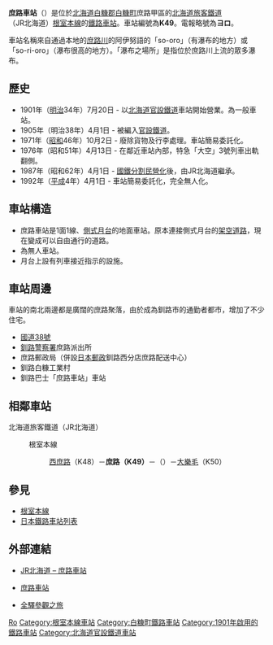 {{noteTA
|T=zh-tw:庶路車站;zh-hk:庶路站;
|1=zh-tw:庶路車站;zh-hk:庶路站;
|2=zh-tw:西庶路車站;zh-hk:西庶路站;
|3=zh-tw:大樂毛車站;zh-hk:大樂毛站;
}}
{{日本車站資訊
|公司色 = #2cb431
|文字色 = 
|站名 = 庶路車站
|圖片 = File:JR Nemuro-Main-Line Shoro Station building.jpg
|pxl = 240px
|圖片說明 = 车站大楼（2018年9月）
|日文原名 = 庶路
|平假名 = しょろ
|羅馬拼音 = Shoro
|副站名 = 
|前一站 = K48 [[西庶路車站|西庶路]]
|前一站距離 = 2.1
|後一站距離 = 10.4
|後一站 = [[大樂毛車站|大樂毛]] K50
|電報略號 = ヨロ
|車站編號 = {{車站編號c|#8cc63e|K49}}
|停站路線數 = 
|所屬公司 = [[File:JR_logo_(hokkaido).svg|23px]][[北海道旅客鐵道|北海道旅客鐵道]]（JR北海道）
|所屬路線 = {{color|#8cc63e|■}}[[根室本線|根室本線]]
|距離 = 288.6
|起點站 = [[瀧川車站|瀧川]]
|所在地 = [[北海道|北海道]][[白糠郡|白糠郡]][[白糠町|白糠町]]庶路甲區
|車站構造 = [[地面車站|地面車站]]
|月台配置 = 1面1線
|啟用年月日 = 1901年（[[明治|明治]]34年）7月20日
|廢站年月日 = 
|乘客人數 = 
|上下車人次 = 10
|統計年度 = 2014年
|轉車 = 
|備註 = [[無人車站|無人車站]]
|全寬備註 = 
}}

'''庶路車站'''（{{jpn|j=庶路駅|hg=しょろえき|rm=Shoro eki|f=y}}）是位於[[北海道|北海道]][[白糠郡|白糠郡]][[白糠町|白糠町]]庶路甲區的[[北海道旅客鐵道|北海道旅客鐵道]]（JR北海道）[[根室本線|根室本線]]的[[鐵路車站|鐵路車站]]。車站編號為'''K49'''。電報略號為'''ヨロ'''。

車站名稱來自通過本地的[[庶路川|庶路川]]的阿伊努語的「so-oro」（有瀑布的地方）或「so-ri-oro」（瀑布很高的地方）。「瀑布之場所」是指位於庶路川上流的眾多瀑布。

== 歷史 ==
* 1901年（[[明治|明治]]34年）7月20日 - 以[[北海道官設鐵道|北海道官設鐵道]]車站開始營業。為一般車站。
* 1905年（明治38年）4月1日 - 被編入[[日本國有鐵道|官設鐵道]]。
* 1971年（[[昭和|昭和]]46年）10月2日 - 廢除貨物及行李處理。車站簡易委託化。
* 1976年（昭和51年）4月13日 - 在鄰近車站內部，特急「大空」3號列車出軌翻側。
* 1987年（昭和62年）4月1日 - [[國鐵分割民營化|國鐵分割民營化]]後，由JR北海道繼承。
* 1992年（[[平成|平成]]4年）4月1日 - 車站簡易委託化，完全無人化。

== 車站構造 ==
* 庶路車站是1面1線、[[側式月台|側式月台]]的地面車站。原本連接側式月台的[[架空道路|架空道路]]，現在變成可以自由通行的道路。
* 為無人車站。
* 月台上設有列車接近指示的設施。

== 車站周邊 ==
車站的南北兩邊都是廣闊的庶路聚落，由於成為釧路市的通勤者都市，增加了不少住宅。
* [[國道38號|國道38號]]
* [[釧路警察署|釧路警察署]]庶路派出所
* 庶路郵政局（併設[[日本郵政|日本郵政]]釧路西分店庶路配送中心）
* 釧路白糠工業村
* 釧路巴士「庶路車站」車站

== 相鄰車站 ==
; 北海道旅客鐵道（JR北海道）
: {{color|#8cc63e|■}}根室本線
:: [[西庶路站|西庶路]]（K48）－'''庶路（K49）'''－（{{link-ja|東庶路信號場|東庶路信号場}}）－[[大樂毛站|大樂毛]]（K50）

== 參見 ==
* [[根室本線|根室本線]]
* [[日本鐵路車站列表|日本鐵路車站列表]]

== 外部連結 ==
* {{ja}}[http://www.jrhokkaido.co.jp/network/station/station.html#4423 JR北海道 – 庶路車站] {{Wayback|url=http://www.jrhokkaido.co.jp/network/station/station.html#4423 |date=20190202042725 }}
* {{ja}}[http://www.mapion.co.jp/station/ST20232/ 庶路車站] {{Wayback|url=http://www.mapion.co.jp/station/ST20232/ |date=20210204063026 }}
* {{ja}}[http://www.tsuchibuta.com/jr-hokkaido/nemuroline/44shoro/44shoro.htm 全驛參觀之旅] {{Wayback|url=http://www.tsuchibuta.com/jr-hokkaido/nemuroline/44shoro/44shoro.htm |date=20210204064148 }}

{{根室本線2}}
{{DEFAULTSORT:Shoro}}
[[Category:日本鐵路車站_Sho|Ro]]
[[Category:根室本線車站|Category:根室本線車站]]
[[Category:白糠町鐵路車站|Category:白糠町鐵路車站]]
[[Category:1901年啟用的鐵路車站|Category:1901年啟用的鐵路車站]]
[[Category:北海道官設鐵道車站|Category:北海道官設鐵道車站]]